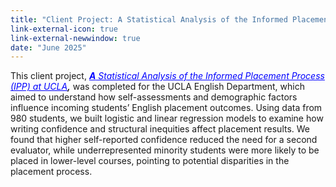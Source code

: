 ```yaml
---
title: "Client Project: A Statistical Analysis of the Informed Placement Process (IPP) at UCLA"
link-external-icon: true
link-external-newwindow: true
date: "June 2025"
---
```


This client project, [***A** Statistical Analysis of the Informed Placement Process (IPP) at UCLA*](A_Statistical_Analysis_of_the_Informed_Placement_Process__IPP__at_UCLA_Final%20copy.pdf){style="color: blue;"}***,*** was completed for the UCLA English Department, which aimed to understand how self-assessments and demographic factors influence incoming students' English placement outcomes. Using data from 980 students, we built logistic and linear regression models to examine how writing confidence and structural inequities affect placement results. We found that higher self-reported confidence reduced the need for a second evaluator, while underrepresented minority students were more likely to be placed in lower-level courses, pointing to potential disparities in the placement process.
